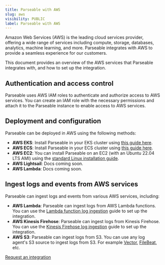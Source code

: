 ```yaml
---
title: Parseable with AWS
slug: aws
visibility: PUBLIC
label: Parseable with AWS
---
```


Amazon Web Services (AWS) is the leading cloud services provider, offering a wide range of services including compute, storage, databases, analytics, machine learning, and more. Parseable integrates with AWS to provide a seamless experience for our customers.

This document provides an overview of the AWS services that Parseable integrates with, and how to set up the integration.

## Authentication and access control

Parseable uses AWS IAM roles to authenticate and authorize access to AWS services. You can create an IAM role with the necessary permissions and attach it to the Parseable instance to enable access to AWS services.

## Deployment and configuration

Parseable can be deployed in AWS using the following methods:

- **AWS EKS**: Install Parseable in your EKS cluster using [this guide here](https://www.parseable.com/docs/installation/eks).
- **AWS ECS**: Install Parseable in your ECS cluster using [this guide here](https://www.parseable.com/docs/installation/ecs).
- **AWS EC2**: You can install Parseable on an EC2 (with an Ubuntu 22.04 LTS AMI) using the [standard Linux installation guide](https://www.parseable.com/docs/installation/systemd).
- **AWS Lightsail**: Docs coming soon.
- **AWS Lambda**: Docs coming soon.

## Ingest logs and events from AWS services

Parseable can ingest logs and events from various AWS services, including:

- **AWS Lambda**: Parseable can ingest logs from AWS Lambda functions. You can use the [Lambda function log ingestion](https://www.parseable.com/docs/aws/lambda) guide to set up the integration.
- **AWS Kinesis Firehose**: Parseable can ingest logs from Kinesis Firehose. You can use the [Kinesis Firehose log ingestion](https://www.parseable.com/docs/aws/kinesis) guide to set up the integration.
- **AWS S3**: Parseable can ingest logs from S3. You can use any log agent's S3 source to ingest logs from S3. For example [Vector](https://vector.dev/docs/reference/configuration/sources/aws_s3/), [FileBeat](https://www.elastic.co/guide/en/beats/filebeat/current/filebeat-input-aws-s3.html), etc.

[Request an integration](https://github.com/parseablehq/parseable/issues/new)
